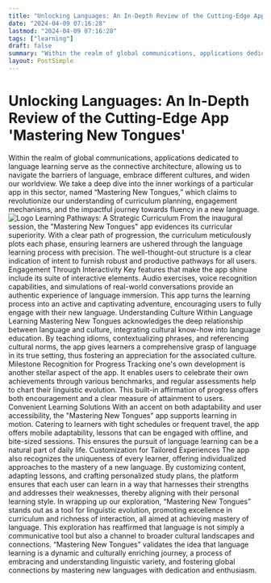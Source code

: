 ```yaml
---
title: "Unlocking Languages: An In-Depth Review of the Cutting-Edge App 'Mastering New Tongues'"
date: "2024-04-09 07:16:28"
lastmod: "2024-04-09 07:16:28"
tags: ["learning"]
draft: false
summary: "Within the realm of global communications, applications dedicated to language learning serve as the connective architecture, allowing us to navigate the barriers of language, embrace different cultures, and widen our worldview. We take a deep dive into the inner workings of a particular app in this sector, named “Mastering New Tongues,” which claims to revolutionize our understanding of curriculum planning, engagement mechanisms, and the impactful journey towards fluency in a new language."
layout: PostSimple
---
```

# Unlocking Languages: An In-Depth Review of the Cutting-Edge App 'Mastering New Tongues'
Within the realm of global communications, applications dedicated to language learning serve as the connective architecture, allowing us to navigate the barriers of language, embrace different cultures, and widen our worldview. We take a deep dive into the inner workings of a particular app in this sector, named “Mastering New Tongues,” which claims to revolutionize our understanding of curriculum planning, engagement mechanisms, and the impactful journey towards fluency in a new language.
<img alt="Logo" src="https://cdn.seniorsselection.com/src_image/c79eedde3922cdab7cefa7daf5b5b433.webp"/>
Learning Pathways: A Strategic Curriculum
From the inaugural session, the "Mastering New Tongues" app evidences its curricular superiority. With a clear path of progression, the curriculum meticulously plots each phase, ensuring learners are ushered through the language learning process with precision. The well-thought-out structure is a clear indication of intent to furnish robust and productive pathways for all users.
Engagement Through Interactivity
Key features that make the app shine include its suite of interactive elements. Audio exercises, voice recognition capabilities, and simulations of real-world conversations provide an authentic experience of language immersion. This app turns the learning process into an active and captivating adventure, encouraging users to fully engage with their new language.
Understanding Culture Within Language Learning
Mastering New Tongues acknowledges the deep relationship between language and culture, integrating cultural know-how into language education. By teaching idioms, contextualizing phrases, and referencing cultural norms, the app gives learners a comprehensive grasp of language in its true setting, thus fostering an appreciation for the associated culture.
Milestone Recognition for Progress
Tracking one's own development is another stellar aspect of the app. It enables users to celebrate their own achievements through various benchmarks, and regular assessments help to chart their linguistic evolution. This built-in affirmation of progress offers both encouragement and a clear measure of attainment to users.
Convenient Learning Solutions
With an accent on both adaptability and user accessibility, the "Mastering New Tongues" app supports learning in motion. Catering to learners with tight schedules or frequent travel, the app offers mobile adaptability, lessons that can be engaged with offline, and bite-sized sessions. This ensures the pursuit of language learning can be a natural part of daily life.
Customization for Tailored Experiences
The app also recognizes the uniqueness of every learner, offering individualized approaches to the mastery of a new language. By customizing content, adapting lessons, and crafting personalized study plans, the platform ensures that each user can learn in a way that harnesses their strengths and addresses their weaknesses, thereby aligning with their personal learning style.
In wrapping up our exploration, “Mastering New Tongues” stands out as a tool for linguistic evolution, promoting excellence in curriculum and richness of interaction, all aimed at achieving mastery of language. This exploration has reaffirmed that language is not simply a communicative tool but also a channel to broader cultural landscapes and connections. “Mastering New Tongues” validates the idea that language learning is a dynamic and culturally enriching journey, a process of embracing and understanding linguistic variety, and fostering global connections by mastering new languages with dedication and enthusiasm.
        